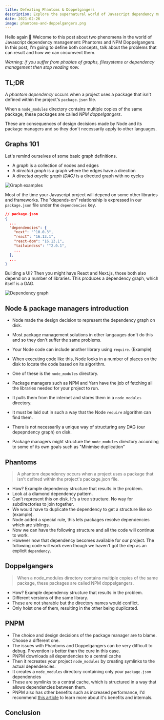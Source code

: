 ```yaml
---
title: Defeating Phantoms & Doppelgangers
description: Explore the supernatural world of Javascript dependency management
date: 2021-02-26
image: phantoms-and-doppelgangers.png
---
```


Hello again 👋 Welcome to this post about two phenomena in the world of Javascript dependency management: Phantoms and NPM Doppelgangers. In this post, I'm going to define both concepts, talk about the problems that can result and how we can circumvent them.

_Warning: if you suffer from phobias of graphs, filesystems or dependency management then stop reading now._

## TL;DR

A _phantom dependency_ occurs when a project uses a package that isn't defined within the project's `package.json` file.

When a `node_modules` directory contains multiple copies of the same package, these packages are called _NPM doppelgangers_.

These are consequences of design decisions made by Node and its package managers and so they don't necessarily apply to other languages.

## Graphs 101

Let's remind ourselves of some basic graph definitions.

- A _graph_ is a collection of nodes and edges
- A _directed graph_ is a graph where the edges have a direction
- A _directed acyclic graph (DAG)_ is a directed graph with no cycles

![Graph examples](/images/phantoms/graphs.png)

Most of the time your Javascript project will depend on some other libraries and frameworks. The "depends-on" relationship is expressed in our `package.json` file under the `dependencies` key.

```json
// package.json
{
  ...
  "dependencies": {
    "next": "^10.0.3",
    "react": "16.13.1",
    "react-dom": "16.13.1",
    "tailwindcss": "^2.0.1",
    ...
  },
  ...
}
```

Building a UI? Then you might have React and Next.js, those both also depend on a number of libraries. This produces a dependency graph, which itself is a DAG.

![Dependency graph](/images/phantoms/dependency-graph.png)

## Node & package managers introduction

- Node made the design decision to represent the dependency graph on disk.
- Most package management solutions in other langauges don't do this and so they don't suffer the same problems.
- Your Node code can include another library using `require`. (Example)
- When executing code like this, Node looks in a number of places on the disk to locate the code based on its algorithm.
- One of these is the `node_modules` directory.

- Package managers such as NPM and Yarn have the job of fetching all the libraries needed for your project to run.
- It pulls them from the internet and stores them in a `node_modules` directory.
- It must be laid out in such a way that the Node `require` algorithm can find them.
- There is not necessarily a unique way of structuring any DAG (our depepndency graph) on disk.
- Package managers might structure the `node_modules` directory according to some of its own goals such as "Minimise duplication"

## Phantoms

> A phantom dependency occurs when a project uses a package that isn't defined within the project's package.json file.

- How? Example dependency structure that results in the problem.
- Look at a diamond dependency pattern.
- Can't represent this on disk. It's a tree structure. No way for subdirectories to join together.
- We would have to duplicate the dependency to get a structure like so (example).
- Node added a special rule, this lets packages resolve dependencies which are siblings.
- Now we can have the following structure and all the code will continue to work.
- However now that dependency becomes available for our project. The following code will work even though we haven't got the dep as an explicit `dependency`.

## Doppelgangers

> When a node_modules directory contains multiple copies of the same package, these packages are called NPM doppelgangers.

- How? Example dependency structure that results in the problem.
- Different versions of the same library.
- These are not sharable but the directory names would conflict.
- Only hoist one of them, resulting in the other being duplicated.

## PNPM

- The choice and design decisions of the package manager are to blame. Choose a different one.
- The issues with Phantoms and Doppelgangers can be very difficult to debug. Prevention is better than the cure in this case.
- PNPM downloads all dependencies to a central cache
- Then it recreates your project `node_modules` by creating symlinks to the actual dependencies.
- It creates a `node_modules` directory containing only your `package.json` dependencies
- These are symlinks to a central cache, which is structured in a way that allows dependencies between them.
- PNPM also has other benefits such as increased performance, I'd recommend [this article](https://www.kochan.io/nodejs/why-should-we-use-pnpm.html) to learn more about it's benefits and internals.

## Conclusion
